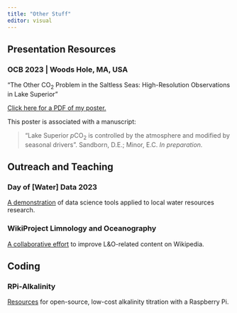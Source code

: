 ```yaml
---
title: "Other Stuff"
editor: visual
---
```

## Presentation Resources

### OCB 2023 | Woods Hole, MA, USA

"The Other CO<sub>2</sub> Problem in the Saltless Seas: High-Resolution Observations in Lake Superior"

[Click here for a PDF of my poster.](Sandborn_OCB_23.pdf)

This poster is associated with a manuscript: 

> "Lake Superior *p*CO<sub>2</sub> is controlled by the atmosphere and modified by seasonal drivers". Sandborn, D.E.; Minor, E.C. *In preparation.*

## Outreach and Teaching

### Day of [Water] Data 2023

[A demonstration](https://d-sandborn.github.io/DayOfWaterData2023/) of data science tools applied to local water resources research.

### WikiProject Limnology and Oceanography

[A collaborative effort](https://en.wikipedia.org/wiki/Wikipedia:WikiProject_Limnology_and_Oceanography) to improve L&O-related content on Wikipedia. 

## Coding

### RPi-Alkalinity

[Resources](https://github.com/d-sandborn/RPi-Alkalinity) for open-source, low-cost alkalinity titration with a Raspberry Pi.